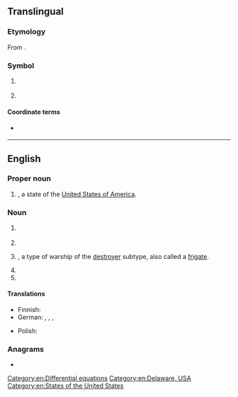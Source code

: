 {{also|Appendix:Variations of "de"}}
==Translingual==

===Etymology===
From {{der|mul|de|Deutschland}}.

===Symbol===
{{mul-symbol}}

# {{ISO 3166|1|2|Germany|from=1990}}
#: {{syn|mul|DEU|qq1={{w|ISO 3166-1 alpha-3|alpha-3}}}}
# {{ISO 3166|1|2|obs=1|West Germany|from=1974|to=1990}}
#: {{syn|mul|DEU|qq1={{w|ISO 3166-1 alpha-3|alpha-3}}}}

====Coordinate terms====
* {{l|mul|DD}} {{q|formerly {{w|East Germany}}}}

{{c|mul|Germany|West Germany}}

----

==English==

===Proper noun===
{{en-proper noun}}

# {{abbreviation of|en|Delaware|nodot=1}}, a state of the [[United States of America]].

===Noun===
{{en-noun|~}}

# {{lb|en|computing}} {{initialism of|en|desktop environment}}
# {{initialism of|en|diatomaceous earth}}
# {{lb|en|US|navy}} {{initialism of|en|destroyer escort|nodot=1}}, a type of warship of the [[destroyer]] subtype, also called a [[frigate]].
# {{initialism of|en|differential equation}}
# {{initialism of|en|delayed ejaculation}}

====Translations====
{{trans-top|initialism of differential equation}}
* Finnish: {{t|fi|DY}}
* German: {{t|de|DGL|f}}, {{t|de|DGl|f}}, {{t|de|Dgl|f}}, {{t|de|Dgl.|f}}
{{trans-mid}}
* Polish: {{no equivalent translation|pl}} {{t|pl|równanie różniczkowe|n}}
{{trans-bottom}}

===Anagrams===
* {{anagrams|en|a=de|-ed|-èd|E.D.|ED|Ed|Ed.|ed|ed-|ed.}}

[[Category:en:Differential equations]]
[[Category:en:Delaware, USA]]
[[Category:en:States of the United States]]